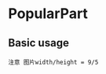 
# PopularPart

## Basic usage

<Playground>
    <PopularPart
    paramText=
    {[{imgSrc: "./data/picture.png", top: "you might like", title: "xxxx", content: "Few things get the world's travel press excited like", ttId: "tutorial0"},
    {imgSrc: "./data/picture.png", top: "you might like", title: "xxxx", content: "Few things get the world's travel press excited like ", ttId: "tutorial1"},
    {imgSrc: "./data/picture.png", top: "you might like", title: "xxxx", content: "Few things get the world's travel press excited like", ttId: "tutorial2"},
    {imgSrc: "./data/picture.png", top: "you might like", title: "xxxx", content: "Few things get the world's travel press excited like", ttId: "tutorial3"}]}
    ></PopularPart>

    注意 图片width/height = 9/5
</Playground>